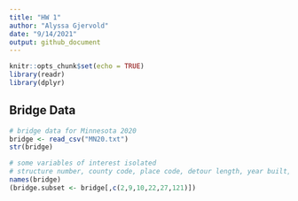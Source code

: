 ```yaml
---
title: "HW 1"
author: "Alyssa Gjervold"
date: "9/14/2021"
output: github_document
---
```


```r
knitr::opts_chunk$set(echo = TRUE)
library(readr)
library(dplyr)
```

## Bridge Data

```r
# bridge data for Minnesota 2020
bridge <- read_csv("MN20.txt")
str(bridge)

# some variables of interest isolated
# structure number, county code, place code, detour length, year built, avg daily traffic, condition ratings
names(bridge)
(bridge.subset <- bridge[,c(2,9,10,22,27,121)])
```
